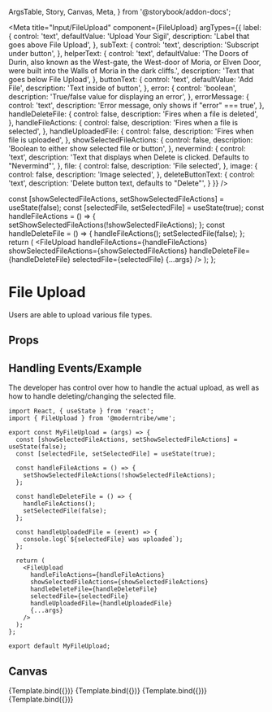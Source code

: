   ArgsTable,
  Story,
  Canvas,
  Meta,
} from '@storybook/addon-docs';

<Meta
  title="Input/FileUpload"
  component={FileUpload}
  argTypes={{
    label: {
      control: 'text',
      defaultValue: 'Upload Your Sigil',
      description: 'Label that goes above File Upload',
    },
    subText: {
      control: 'text',
      description: 'Subscript under button',
    },
    helperText: {
      control: 'text',
      defaultValue: 'The Doors of Durin, also known as the West-gate, the West-door of Moria, or Elven Door, were built into the Walls of Moria in the dark cliffs.',
      description: 'Text that goes below File Upload',
    },
    buttonText: {
      control: 'text',
      defaultValue: 'Add File',
      description: 'Text inside of button',
    },
    error: {
      control: 'boolean',
      description: 'True/false value for displaying an error',
    },
    errorMessage: {
      control: 'text',
      description: 'Error message, only shows if "error" === true',
    },
    handleDeleteFile: {
      control: false,
      description: 'Fires when a file is deleted',
    },
    handleFileActions: {
      control: false,
      description: 'Fires when a file is selected',
    },
    handleUploadedFile: {
      control: false,
      description: 'Fires when file is uploaded',
    },
    showSelectedFileActions: {
      control: false,
      description: 'Boolean to either show selected file or button',
    },
    nevermind: {
      control: 'text',
      description: 'Text that displays when Delete is clicked. Defaults to "Nevermind"',
    },
    file: {
      control: false,
      description: 'File selected',
    },
    image: {
      control: false,
      description: 'Image selected',
    },
    deleteButtonText: {
      control: 'text',
      description: 'Delete button text, defaults to "Delete"',
    }
  }}
/>

  const [showSelectedFileActions, setShowSelectedFileActions] = useState(false);
  const [selectedFile, setSelectedFile] = useState(true);
  const handleFileActions = () => {
    setShowSelectedFileActions(!showSelectedFileActions);
  };
  const handleDeleteFile = () => {
    handleFileActions();
    setSelectedFile(false);
  };
  return (
    <FileUpload
      handleFileActions={handleFileActions}
      showSelectedFileActions={showSelectedFileActions}
      handleDeleteFile={handleDeleteFile}
      selectedFile={selectedFile}
      {...args}
    />
  );
};

# File Upload
Users are able to upload various file types.

## Props
<ArgsTable story="." />

## Handling Events/Example
The developer has control over how to handle the actual
upload, as well as how to handle deleting/changing the selected
file.
```
import React, { useState } from 'react';
import { FileUpload } from '@moderntribe/wme';

export const MyFileUpload = (args) => {
  const [showSelectedFileActions, setShowSelectedFileActions] = useState(false);
  const [selectedFile, setSelectedFile] = useState(true);

  const handleFileActions = () => {
    setShowSelectedFileActions(!showSelectedFileActions);
  };

  const handleDeleteFile = () => {
    handleFileActions();
    setSelectedFile(false);
  };

  const handleUploadedFile = (event) => {
    console.log(`${selectedFile} was uploaded`);
  };

  return (
    <FileUpload
      handleFileActions={handleFileActions}
      showSelectedFileActions={showSelectedFileActions}
      handleDeleteFile={handleDeleteFile}
      selectedFile={selectedFile}
      handleUploadedFile={handleUploadedFile}
      {...args}
    />
  );
};

export default MyFileUpload;
```

## Canvas
<Canvas>
  <Story
    name="FileUploadBase"
    args={{
      subText: '20MB max',
      selectedFile: false,
    }}
  >
    {Template.bind({})}
  </Story>
  <Story
    name="ImageUploaded"
    args={{
      image: fileUploadImage,
    }}
  >
    {Template.bind({})}
  </Story>
  <Story
    name="FileUploaded"
    args={{
      file: 'your-file.doc',
    }}
  >
    {Template.bind({})}
  </Story>
  <Story
    name="UploadError"
    args={{
      error: true,
    }}
  >
    {Template.bind({})}
  </Story>
</Canvas>
